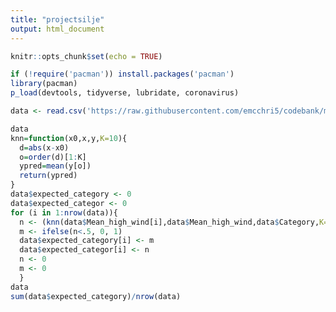 ```yaml
---
title: "projectsilje"
output: html_document
---
```


```r
knitr::opts_chunk$set(echo = TRUE)
```

```r
if (!require('pacman')) install.packages('pacman')
library(pacman)
p_load(devtools, tidyverse, lubridate, coronavirus)
```

```r
data <- read.csv('https://raw.githubusercontent.com/emcchri5/codebank/main/M%C3%B8re__og__Romsdal.csv')
```

```r
data
knn=function(x0,x,y,K=10){
  d=abs(x-x0)
  o=order(d)[1:K]
  ypred=mean(y[o])
  return(ypred)
}
data$expected_category <- 0
data$expected_categor <- 0
for (i in 1:nrow(data)){
  n <- (knn(data$Mean_high_wind[i],data$Mean_high_wind,data$Category,K=10))
  m <- ifelse(n<.5, 0, 1)
  data$expected_category[i] <- m
  data$expected_categor[i] <- n
  n <- 0
  m <- 0
  }
data
sum(data$expected_category)/nrow(data)
```

